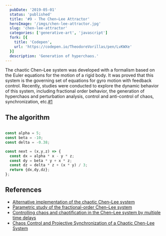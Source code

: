 ```yaml
---
  pubDate: '2019-05-01'
  status: 'published'
  title: '#9 - The Chen–Lee Attractor'
  heroImage: '/imgs/chen-lee-attractor.jpg'
  slug: 'chen-lee-attractor'
  categories: ['generative-art', 'javascript']
  fork: [{
    title: 'Codepen',
    url: 'https://codepen.io/TheodoreVorillas/pen/LvKWXe'
  }]
  description: 'Generation of hyperchaos.'
---
```


The chaotic Chen–Lee system was developed with a formalism based on the Euler equations for the motion of a rigid body. It was proved that this system is the governing set of equations for gyro motion with feedback control. Recently, studies were conducted to explore the dynamic behavior of this system, including fractional order behavior, the generation of hyperchaos and perturbation analysis, control and anti-control of chaos, synchronization, etc.[#1](#ref1)


## The algorithm

```javascript title="chen-lee.js"

const alpha = 5;
const beta = -10;
const delta = -0.38;

const next = (x,y,z) => {
  const dx = alpha * x - y * z;
  const dy = beta * y + x * z;
  const dz = delta * z + (x * y) / 3;
  return {dx,dy,dz};
};
```

## References
- [Alternative implementation of the chaotic Chen–Lee system](https://www.sciencedirect.com/science/article/pii/S0960077908003524) <span id="ref1"></span>
- [Parametric study of the fractional-order Chen–Lee system](https://www.sciencedirect.com/science/article/pii/S0960077906009295)
- [Controlling chaos and chaotification in the Chen–Lee system by multiple time delays](https://www.sciencedirect.com/science/article/pii/S0960077906010277)
- [Chaos Control and Projective Synchronization of a Chaotic Chen-Lee System](https://www.ps-taiwan.org/cjp/download.php?type=paper&vol=47&num=3&page=261)